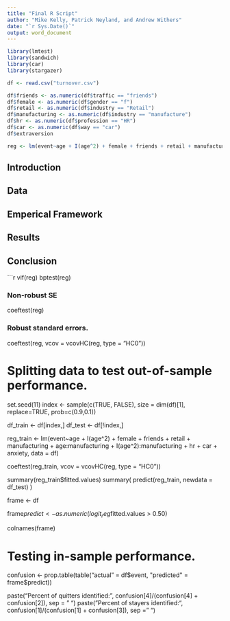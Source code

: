 ```yaml
---
title: "Final R Script"
author: "Mike Kelly, Patrick Neyland, and Andrew Withers"
date: "`r Sys.Date()`"
output: word_document
---
```


```r
library(lmtest)
library(sandwich)
library(car)
library(stargazer)
```

```r
df <- read.csv("turnover.csv")

df$friends <- as.numeric(df$traffic == "friends")
df$female <- as.numeric(df$gender == "f")
df$retail <- as.numeric(df$industry == "Retail")
df$manufacturing <- as.numeric(df$industry == "manufacture")
df$hr <- as.numeric(df$profession == "HR")
df$car <- as.numeric(df$way == "car")
df$extraversion

reg <- lm(event~age + I(age^2) + female + friends + retail + manufacturing + age:manufacturing + I(age^2):manufacturing + hr + car + anxiety, data = df)
```


## Introduction

## Data

## Emperical Framework

## Results

## Conclusion



```r
vif(reg)
bptest(reg)

### Non-robust SE

coeftest(reg)

### Robust standard errors.

coeftest(reg, vcov = vcovHC(reg, type = "HC0"))


# Splitting data to test out-of-sample performance.
set.seed(11)
index <- sample(c(TRUE, FALSE), size = dim(df)[1], replace=TRUE, prob=c(0.9,0.1))

df_train <- df[index,]
df_test <- df[!index,]


reg_train <- lm(event~age + I(age^2) + female + friends + retail + manufacturing + age:manufacturing + I(age^2):manufacturing + hr + car + anxiety, data = df)


coeftest(reg_train, vcov = vcovHC(reg, type = "HC0"))

summary(reg_train$fitted.values)
summary( predict(reg_train, newdata = df_test) )


frame <- df

frame$predict <- as.numeric(logit_reg$fitted.values > 0.50)

colnames(frame)

# Testing in-sample performance.

confusion <- prop.table(table("actual" = df$event, "predicted" = frame$predict))

paste("Percent of quitters identified:", confusion[4]/(confusion[4] + confusion[2]), sep = " ")
paste("Percent of stayers identified:", confusion[1]/(confusion[1] + confusion[3]), sep = " ")